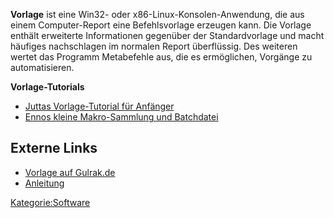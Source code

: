 '''Vorlage''' ist eine Win32- oder x86-Linux-Konsolen-Anwendung, die aus einem Computer-Report eine Befehlsvorlage erzeugen kann. Die Vorlage enthält erweiterte Informationen gegenüber der Standardvorlage und macht häufiges nachschlagen im normalen Report überflüssig. Des weiteren wertet das Programm Metabefehle aus, die es ermöglichen, Vorgänge zu automatisieren.

'''Vorlage-Tutorials''' 
*[[Jutta's Vorlage Tutorial für Anfänger|Juttas Vorlage-Tutorial für Anfänger]]
*[[Ennos_Vorlageskript|Ennos kleine Makro-Sammlung und Batchdatei]]

== Externe Links ==
* [http://www.gulrak.de/eressea/tools.html Vorlage auf Gulrak.de]
* [http://www.gulrak.de/vorlage/doku/ Anleitung]


[[Kategorie:Software]]
